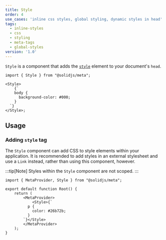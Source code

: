 ```yaml
---
title: Style
order: 4
use_cases: 'inline css styles, global styling, dynamic styles in head'
tags:
  - inline-styles
  - css
  - styling
  - meta-tags
  - global-styles
version: '1.0'
---
```


`Style` is a component that adds the [`style`](https://developer.mozilla.org/en-US/docs/Web/HTML/Element/style) element to your document's `head`.

```tsx twoslash
import { Style } from "@solidjs/meta";

<Style>
	{`
    body {
      background-color: #000;
    }
  `}
</Style>;
```

## Usage

### Adding `style` tag

The `Style` component can add CSS to style elements within your application.
It is recommended to add styles in an external stylesheet and use a `Link` instead, rather than using this component, however.

:::tip[Note]
	Styles within the `Style` component are not scoped.
:::

```tsx twoslash
import { MetaProvider, Style } from "@solidjs/meta";

export default function Root() {
	return (
		<MetaProvider>
			<Style>{`
          p {
            color: #26b72b;
          }
        `}</Style>
		</MetaProvider>
	);
}
```
